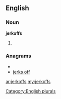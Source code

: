 ==English==

===Noun===
'''jerkoffs'''

# {{plural of|[[jerkoff]]}}

===Anagrams===
* {{alphagram|effjkors}}
* [[jerks off#English|jerks off]]

[[Category:English plurals]]

[[ar:jerkoffs]]
[[my:jerkoffs]]